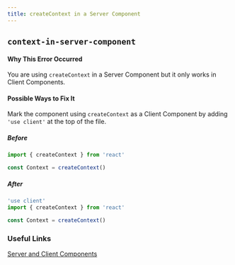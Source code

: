 ```yaml
---
title: createContext in a Server Component
---
```


## `context-in-server-component`

#### Why This Error Occurred

You are using `createContext` in a Server Component but it only works in Client Components.

#### Possible Ways to Fix It

Mark the component using `createContext` as a Client Component by adding `'use client'` at the top of the file.

##### Before

```jsx filename="app/example-component.js"
import { createContext } from 'react'

const Context = createContext()
```

##### After

```jsx filename="app/example-component.js"
'use client'
import { createContext } from 'react'

const Context = createContext()
```

### Useful Links

[Server and Client Components](/docs/getting-started/react-essentials#context)
